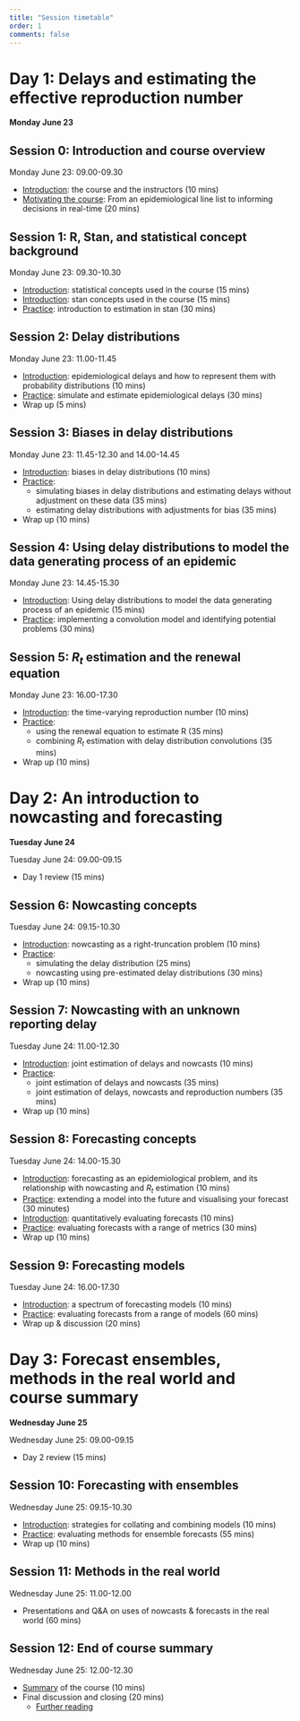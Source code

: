```yaml
---
title: "Session timetable"
order: 1
comments: false
---
```


# Day 1: Delays and estimating the effective reproduction number

**Monday June 23**

## Session 0: Introduction and course overview

Monday June 23: 09.00-09.30

-   [Introduction](sessions/slides/introduction-to-the-course-and-the-instructors): the course and the instructors (10 mins)
-   [Motivating the course](sessions/slides/from-line-list-to-decisions): From an epidemiological line list to informing decisions in real-time (20 mins)

## Session 1: R, Stan, and statistical concept background

Monday June 23: 09.30-10.30

-   [Introduction](sessions/slides/introduction-to-statistical-concepts): statistical concepts used in the course (15 mins)
-   [Introduction](sessions/slides/introduction-to-stan): stan concepts used in the course (15 mins)
-   [Practice](sessions/R-Stan-and-statistical-concepts): introduction to estimation in stan (30 mins)

## Session 2: Delay distributions

Monday June 23: 11.00-11.45

-   [Introduction](sessions/slides/introduction-to-epidemiological-delays): epidemiological delays and how to represent them with probability distributions (10 mins)
-   [Practice](sessions/delay-distributions): simulate and estimate epidemiological delays (30 mins)
-   Wrap up (5 mins)

## Session 3: Biases in delay distributions

Monday June 23: 11.45-12.30 and 14.00-14.45

-   [Introduction](sessions/slides/introduction-to-biases-in-epidemiological-delays): biases in delay distributions (10 mins)
-   [Practice](sessions/biases-in-delay-distributions): 
    - simulating biases in delay distributions and estimating delays without adjustment on these data (35 mins)
    - estimating delay distributions with adjustments for bias (35 mins)
-   Wrap up (10 mins)

## Session 4: Using delay distributions to model the data generating process of an epidemic

Monday June 23: 14.45-15.30

-   [Introduction](sessions/slides/convolutions): Using delay distributions to model the data generating process of an epidemic (15 mins)
-   [Practice](sessions/using-delay-distributions-to-model-the-data-generating-process-of-an-epidemic): implementing a convolution model and identifying potential problems (30 mins)

## Session 5: $R_t$ estimation and the renewal equation

Monday June 23: 16.00-17.30

-   [Introduction](sessions/slides/introduction-to-reproduction-number): the time-varying reproduction number (10 mins)
-   [Practice](sessions/R-estimation-and-the-renewal-equation): 
    - using the renewal equation to estimate R (35 mins)
    - combining $R_t$ estimation with delay distribution convolutions (35 mins)
-   Wrap up (10 mins)

# Day 2: An introduction to nowcasting and forecasting

**Tuesday June 24**

Tuesday June 24: 09.00-09.15

-   Day 1 review (15 mins)

## Session 6: Nowcasting concepts

Tuesday June 24: 09.15-10.30

-   [Introduction](sessions/slides/introduction-to-nowcasting): nowcasting as a right-truncation problem (10 mins)
-   [Practice](sessions/nowcasting): 
    - simulating the delay distribution (25 mins)
    - nowcasting using pre-estimated delay distributions (30 mins)
-   Wrap up (10 mins)

## Session 7: Nowcasting with an unknown reporting delay

Tuesday June 24: 11.00-12.30

-   [Introduction](sessions/slides/introduction-to-joint-estimation-of-nowcasting-and-reporting-delays): joint estimation of delays and nowcasts (10 mins)
-   [Practice](sessions/joint-nowcasting):
    - joint estimation of delays and nowcasts (35 mins)
    - joint estimation of delays, nowcasts and reproduction numbers (35 mins)
-   Wrap up (10 mins)

## Session 8: Forecasting concepts

Tuesday June 24: 14.00-15.30

-   [Introduction](sessions/slides/forecasting-as-an-epidemiological-problem): forecasting as an epidemiological problem, and its relationship with nowcasting and $R_t$ estimation (10 mins)
-   [Practice](sessions/forecast-visualisation): extending a model into the future and visualising your forecast (30 minutes)
-   [Introduction](sessions/slides/forecast-evaluation): quantitatively evaluating forecasts (10 mins)
-   [Practice](sessions/forecast-evaluation): evaluating forecasts with a range of metrics (30 mins)
-   Wrap up (10 mins)

## Session 9: Forecasting models

Tuesday June 24: 16.00-17.30

-   [Introduction](sessions/slides/introduction-to-the-spectrum-of-forecasting-models): a spectrum of forecasting models (10 mins)
-   [Practice](sessions/forecasting-models): evaluating forecasts from a range of models (60 mins)
-   Wrap up & discussion (20 mins)

# Day 3: Forecast ensembles, methods in the real world and course summary

**Wednesday June 25**

Wednesday June 25: 09.00-09.15

-   Day 2 review (15 mins)

## Session 10: Forecasting with ensembles

Wednesday June 25: 09.15-10.30

-   [Introduction](sessions/slides/introduction-to-ensembles): strategies for collating and combining models (10 mins)
-   [Practice](sessions/forecast-ensembles): evaluating methods for ensemble forecasts (55 mins)
-   Wrap up (10 mins)

## Session 11: Methods in the real world

Wednesday June 25: 11.00-12.00

-   Presentations and Q&A on uses of nowcasts & forecasts in the real world (60 mins)

## Session 12: End of course summary

Wednesday June 25: 12.00-12.30

-   [Summary](sessions/slides/closing) of the course (10 mins)
-   Final discussion and closing (20 mins)
    - [Further reading](sessions/end-of-course-summary-and-discussion)
